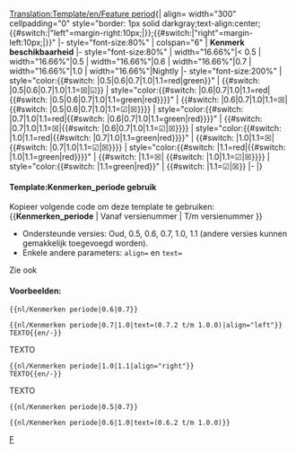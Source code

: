 <noinclude>[[Translation:Template/en/Feature period]]</noinclude><noinclude>{{nl/Vertaling|Template:en/Feature period|95}}</noinclude><includeonly>{| align={{{align|"center"}}} width="300" cellpadding="0" style="border: 1px solid darkgray;text-align:center;{{#switch:{{{align|}}}|"left"=margin-right:10px;|}};{{#switch:{{{align|}}}|"right"=margin-left:10px;|}}"
|- style="font-size:80%"
| colspan="6" | '''Kenmerk beschikbaarheid''' <span style="color:green">{{{text|}}}</span>
|- style="font-size:80%"
| width="16.66%"|< 0.5
| width="16.66%"|0.5
| width="16.66%"|0.6
| width="16.66%"|0.7
| width="16.66%"|1.0
| width="16.66%"|Nightly
|- style="font-size:200%"
| style="color:{{#switch: {{{1|}}}|0.5|0.6|0.7|1.0|1.1=red|green}}"<!---------------------------------------------- <0.5--
--> | {{#switch: {{{1|}}}|0.5|0.6|0.7|1.0|1.1=&#9746;|&#9745;}}
| style="color:{{#switch: {{{1|}}}|0.6|0.7|1.0|1.1=red|{{#switch: {{{2|}}}|0.5|0.6|0.7|1.0|1.1=green|red}}}}"<!----- 0.5--
--> | {{#switch: {{{1|}}}|0.6|0.7|1.0|1.1=&#9746;|<!--
-->{{#switch: {{{2|}}}|0.5|0.6|0.7|1.0|1.1=&#9745;|&#9746;}}}}
| style="color:{{#switch: {{{1|}}}|0.7|1.0|1.1=red|{{#switch: {{{2|}}}|0.6|0.7|1.0|1.1=green|red}}}}"<!------------- 0.6--
--> | {{#switch: {{{1|}}}|0.7|1.0|1.1=&#9746;|{{#switch: {{{2|}}}|0.6|0.7|1.0|1.1=&#9745;|&#9746;}}}}
| style="color:{{#switch: {{{1|}}}|1.0|1.1=red|{{#switch: {{{2|}}}|0.7|1.0|1.1=green|red}}}}"<!--------------------- 0.7--
--> | {{#switch: {{{1|}}}|1.0|1.1=&#9746;|<!--
-->{{#switch: {{{2|}}}|0.7|1.0|1.1=&#9745;|&#9746;}}}}
| style="color:{{#switch: {{{1|}}}|1.1=red|{{#switch: {{{2|}}}|1.0|1.1=green|red}}}}"<!----------------------------- 1.0--
--> | {{#switch: {{{1|}}}|1.1=&#9746;|<!--
-->{{#switch: {{{2|}}}|1.0|1.1=&#9745;|&#9746;}}}}
| style="color:{{#switch: {{{2|}}}|1.1=green|red}}"<!----------------------------------------------------------- Nightly--
--> | <!--
-->{{#switch: {{{2|}}}|1.1=&#9745;|&#9746;}}
|-
|}</includeonly><noinclude>

====Template:Kenmerken_periode gebruik====
Kopieer volgende code om deze template te gebruiken: <nowiki>{{</nowiki>'''Kenmerken_periode'''<nowiki> | Vanaf versienummer | T/m versienummer }}</nowiki>
*Ondersteunde versies: Oud, 0.5, 0.6, 0.7, 1.0, 1.1 (andere versies kunnen gemakkelijk toegevoegd worden).
*Enkele andere parameters: <code>align=</code> en <code>text=</code>
Zie ook {{en/S|nl/Kenmerken}}

====Voorbeelden:====
<pre>{{nl/Kenmerken periode|0.6|0.7}}</pre>
{{nl/Kenmerken periode|0.6|0.7}}
<pre>{{nl/Kenmerken periode|0.7|1.0|text=(0.7.2 t/m 1.0.0)|align="left"}}
TEXTO{{en/-}}</pre>
{{nl/Kenmerken periode|0.7|1.0|text=(0.7.2 t/m 1.0.0)|align="left"}}
TEXTO{{en/-}}
<pre>{{nl/Kenmerken periode|1.0|1.1|align="right"}}
TEXTO{{en/-}}</pre>
{{nl/Kenmerken periode|1.0|1.1|align="right"}}
TEXTO{{en/-}}
<pre>{{nl/Kenmerken periode|0.5|0.7}}</pre>
{{nl/Kenmerken periode|0.5|0.7}}
<pre>{{nl/Kenmerken periode|0.6|1.0|text=(0.6.2 t/m 1.0.0)}}</pre>
{{nl/Kenmerken periode|0.6|1.0|text=(0.6.2 t/m 1.0.0)}}


[[Category:en/Templates|F]]
</noinclude>